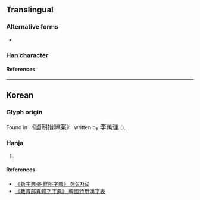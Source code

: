 {{character info/new}}
==Translingual==

===Alternative forms===
* {{l|mul|⿱[[斜]][[㔾]]}} <!-- References: [1] http://zisea.com/zscontent.asp?uni=1A0109 [2] http://dict.variants.moe.edu.tw/variants/rbt/korea_chinese_character_tiles.rbt -->

===Han character===
{{Han char|rn=26|rad=卩|as=11|sn=13|four=84227|canj=OJSL|ids=⿱[[斜]][[ㄗ]]}}

====References====
{{Han ref|kx=0478.211|dj=0366.190|hdz=10319.061|uh=5381}}

----

==Korean==

===Glyph origin===
Found in <big>《國朝搢紳案》</big> written by <big>李萬運</big> ({{w2|ko|이만운 (1723년)|이만운}}).

===Hanja===
{{ko-hanja|hangeul=산|eumhun=|rv=san|mr=san|y=san}}

# {{n-g|Used in <big>厁洞萬戶</big>}} {{gloss|name of place}}

====References====
* [https://web.archive.org/web/20160313200939/http://yoksa.aks.ac.kr/specialdata/hh50/hh50_list05.htm 《新字典·朝鮮俗字部》 해설자료]
* [http://dict.variants.moe.edu.tw/variants/rbt/korea_chinese_character_tiles.rbt 《教育部異體字字典》 韓國特用漢字表]